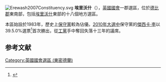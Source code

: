 [[File:Erewash2007Constituency.svg|right]]
'''埃里沃什'''（{{lang-en|Erewash}}），[[英國|英國]][[英國國會|國會]]一郡選區，位於[[德比郡|德比郡]]東南部，包括[[埃里沃什|埃里沃什]]東部的十八個地方選區。

本區始設於1983年，歷史上[[保守黨_(英國)|保守黨]]較為佔優。[[2010年英國大選|2010年大選中]]保守黨的[[傑西卡·李|傑西卡·李]]以39.5.0%選票<ref name="">{{cite news
|publisher=[[英國廣播公司|英國廣播公司]]
|date=2010年5月7日
|title=Election 2010/Constituency/Erewash
|url=http://news.bbc.co.uk/1/shared/election2010/results/constituency/b67.stm
|accessdate=2010年9月29日
|archive-date=2017年9月6日
|archive-url=https://web.archive.org/web/20170906042810/http://news.bbc.co.uk/1/shared/election2010/results/constituency/b67.stm
|dead-url=no
}}</ref>首次勝出，從[[工黨_(英國)|工黨]]手中奪回失落十三年的議席。

==参考文献==
<div class="references-small">
<references></references>
</div>

{{DEFAULTSORT:Erewash (UK Parliament constituency)}}
[[Category:英國國會選區_(東密德蘭)|Category:英國國會選區 (東密德蘭)]]